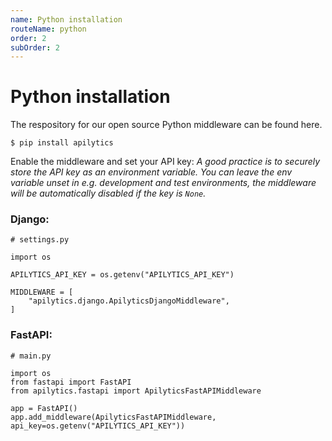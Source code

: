 ```yaml
---
name: Python installation
routeName: python
order: 2
subOrder: 2
---
```


# Python installation

The respository for our open source Python middleware can be found <ExternalLink href="https://github.com/apilytics/apilytics-python">here</ExternalLink>.

`$ pip install apilytics`

Enable the middleware and set your API key:
_A good practice is to securely store the API key as an environment variable.
You can leave the env variable unset in e.g. development and test environments,
the middleware will be automatically disabled if the key is `None`._

### Django:

```
# settings.py

import os

APILYTICS_API_KEY = os.getenv("APILYTICS_API_KEY")

MIDDLEWARE = [
    "apilytics.django.ApilyticsDjangoMiddleware",
]
```

### FastAPI:

```
# main.py

import os
from fastapi import FastAPI
from apilytics.fastapi import ApilyticsFastAPIMiddleware

app = FastAPI()
app.add_middleware(ApilyticsFastAPIMiddleware, api_key=os.getenv("APILYTICS_API_KEY"))
```
